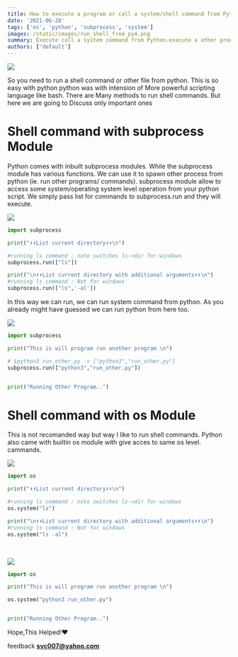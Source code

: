 ```yaml
---
title: How to execute a program or call a system/shell command from Python
date: '2021-06-28'
tags: ['os', 'python', 'subprocess', 'system']
images: /static/images/run_shell_from_py4.png
summary: Execute call a system command from Python.execute a other program from Python
authors: ['default']
---
```


![](/static/images/run_shell_from_py4.png)

So you need to run a shell command or other file from python.
This is so easy with python python was with intension of
More powerful scripting language like bash. There are
Many methods to run shell commands. But here we are going to
Discuss only important ones

# Shell command with subprocess Module

Python comes with inbuilt subprocess modules. While the subprocess module has various functions. We can use it to spawn other process from python (ie. run other programs/ commands).
subprocess module allow to access some system/operating system level operation from
your python script. We simply pass list for commands to subprocess.run and they will execute.

![](/static/images/run_shell_from_py.png)

```python
import subprocess

print("⬇️⬇️List current directory⬇️⬇️\n")

#running ls command : note switches ls->dir for windows
subprocess.run(["ls"])

print("\n⬇️⬇️List current directory with additional arguments⬇️⬇️\n")
#running ls command : Not for windows
subprocess.run(["ls",'-al'])

```

In this way we can run, we can run system command from python.
As you already might have guessed we can run python from here too.

![](/static/images/run_shell_from_py2.png)

```python:run_this.py
import subprocess

print("This is will program run another program \n")

# $python3 run_other.py -> ["python3","run_other.py"]
subprocess.run(["python3","run_other.py"])

```

```python:run_other.py

print("Running Other Program..")


```

# Shell command with os Module

This is not recomanded way but way I like to run shell commands.
Python also came with builtin os module with give acces to same os level.
cammands.

![](/static/images/run_shell_from_py3.png)

```python
import os

print("⬇️⬇️List current directory⬇️⬇️\n")

#running ls command : note switches ls->dir for windows
os.system("ls")

print("\n⬇️⬇️List current directory with additional arguments⬇️⬇️\n")
#running ls command : Not for windows
os.system("ls -al")
```

<br />

![](/static/images/run_shell_from_py4.png)

```python:run_this.py
import os

print("This is will program run another program \n")

os.system("python3 run_other.py")

```

```python:run_other.py

print("Running Other Program..")


```

Hope,This Helped!❤️

feedback **svc007@yahoo.com**

